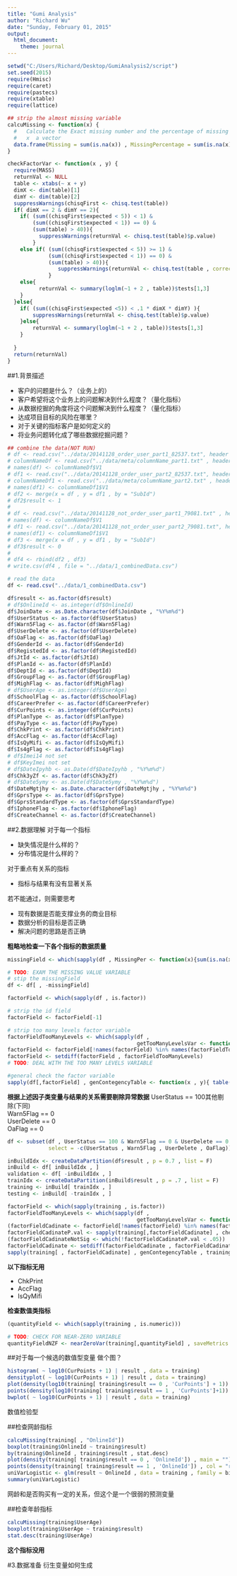 ```yaml
---
title: "Gumi Analysis"
author: "Richard Wu"
date: "Sunday, February 01, 2015"
output:
  html_document:
    theme: journal
---
```


```r
setwd("C:/Users/Richard/Desktop/GumiAnalysis2/script")
set.seed(2015)
require(Hmisc)
require(caret)
require(pastecs)
require(xtable)
require(lattice)
```

```r
## strip the almost missing variable
calcuMissing <- function(x) {
  #   Calculate the Exact missing number and the percentage of missing number of a variable
  #   x  a vector
  data.frame(Missing = sum(is.na(x)) , MissingPercentage = sum(is.na(x)) / length(x))
}

checkFactorVar <- function(x , y) {
  require(MASS)
  returnVal <- NULL
  table <- xtabs(~ x + y)
  dimX <- dim(table)[1]
  dimY <- dim(table)[2]
  suppressWarnings(chisqFirst <- chisq.test(table))
  if( dimX == 2 & dimY == 2){
    if( (sum((chisqFirst$expected < 5)) < 1) & 
        (sum((chisqFirst$expected < 1)) == 0) & 
        (sum(table) > 40)){
          suppressWarnings(returnVal <- chisq.test(table)$p.value)
        }
    else if( (sum((chisqFirst$expected < 5)) >= 1) &
             (sum((chisqFirst$expected < 1)) == 0) & 
             (sum(table) > 40)){
                suppressWarnings(returnVal <- chisq.test(table , correct = T)$p.value)
             }
    else{
          returnVal <- summary(loglm(~1 + 2 , table))$tests[1,3]
    }
  }else{
    if( (sum((chisqFirst$expected <5)) < .1 * dimX * dimY) ){
        suppressWarnings(returnVal <- chisq.test(table)$p.value)
    }else{
        returnVal <- summary(loglm(~1 + 2 , table))$tests[1,3]
    }
    
  }
  return(returnVal)
}
```

##1.背景描述
<span class="">
<ul>
  <li>客户的问题是什么？（业务上的）</li>
  <li>客户希望将这个业务上的问题解决到什么程度？（量化指标）</li>
	<li>从数据挖掘的角度将这个问题解决到什么程度？（量化指标）</li>
	<li>达成项目目标的风险在哪里？</li>
	<li>对于关键的指标客户是如何定义的</li>
	<li>将业务问题转化成了哪些数据挖掘问题？</li>
</ul>
</span>

```r
## combine the data(NOT RUN)
# df <- read.csv("../data/20141128_order_user_part1_82537.txt", header = F)
# columnNameDf <- read.csv("../data/meta/columnName_part1.txt" , header = F)
# names(df) <- columnNameDf$V1
# df1 <- read.csv("../data/20141128_order_user_part2_82537.txt", header = F)
# columnNameDf1 <- read.csv("../data/meta/columnName_part2.txt" , header = F)
# names(df1) <- columnNameDf1$V1
# df2 <- merge(x = df , y = df1 , by = "SubId")
# df2$result <- 1
# 
# df <- read.csv("../data/20141128_not_order_user_part1_79081.txt" , header = F)
# names(df) <- columnNameDf$V1
# df1 <- read.csv("../data/20141128_not_order_user_part2_79081.txt", header = F)
# names(df1) <- columnNameDf1$V1
# df3 <- merge(x = df , y = df1 , by = "SubId")
# df3$result <- 0
# 
# df4 <- rbind(df2 , df3)
# write.csv(df4 , file = "../data/1_combinedData.csv")
```

```r
# read the data
df <- read.csv("../data/1_combinedData.csv")
```

```r
df$result <- as.factor(df$result)
# df$OnlineId <- as.integer(df$OnlineId)
df$JoinDate <- as.Date.character(df$JoinDate , "%Y%m%d")
df$UserStatus <- as.factor(df$UserStatus)
df$Warn5Flag <- as.factor(df$Warn5Flag)
df$UserDelete <- as.factor(df$UserDelete)
df$OaFlag <- as.factor(df$OaFlag)
df$GenderId <- as.factor(df$GenderId)
df$RegistedId <- as.factor(df$RegistedId)
df$JtId <- as.factor(df$JtId)
df$PlanId <- as.factor(df$PlanId)
df$DeptId <- as.factor(df$DeptId)
df$GroupFlag <- as.factor(df$GroupFlag)
df$MighFlag <- as.factor(df$MighFlag)
# df$UserAge <- as.integer(df$UserAge)
df$SchoolFlag <- as.factor(df$SchoolFlag)
df$CareerPrefer <- as.factor(df$CareerPrefer)
df$CurPoints <- as.integer(df$CurPoints)
df$PlanType <- as.factor(df$PlanType)
df$PayType <- as.factor(df$PayType)
df$ChkPrint <- as.factor(df$ChkPrint)
df$AccFlag <- as.factor(df$AccFlag)
df$IsQyMifi <- as.factor(df$IsQyMifi)
df$Is4gFlag <- as.factor(df$Is4gFlag)
# df$Imei14 not set
# df$KeyImei not set
# df$DateIpyhb <- as.Date(df$DateIpyhb , "%Y%m%d")
df$Chk3yZf <- as.factor(df$Chk3yZf)
# df$Date5ymy <- as.Date(df$Date5ymy , "%Y%m%d")
df$DateMgtjhy <- as.Date.character(df$DateMgtjhy , "%Y%m%d")
df$GprsType <- as.factor(df$GprsType)
df$GprsStandardType <- as.factor(df$GprsStandardType)
df$IphoneFlag <- as.factor(df$IphoneFlag)
df$CreateChannel <- as.factor(df$CreateChannel)
```

##2.数据理解
对于每一个指标
<ul>
  <li>缺失情况是什么样的？</li>
  <li>分布情况是什么样的？</li>
</ul>

对于重点有关系的指标
<ul>
	<li>指标与结果有没有显著关系</li>
</ul>

若不能通过，则需要思考
<ul>
  <li>现有数据是否能支撑业务的商业目标</li>
  <li>数据分析的目标是否正确</li>
  <li>解决问题的思路是否正确</li>
</ul>
</span>

<b>粗略地检查一下各个指标的数据质量</b>
```r
missingField <- which(sapply(df , MissingPer <- function(x){sum(is.na(x)) / length(x)}) > .5)

# TODO: EXAM THE MISSING VALUE VARIABLE
# stip the missingField
df <- df[ , -missingField]

factorField <- which(sapply(df , is.factor))

# strip the id field
factorField <- factorField[-1]

# strip too many levels factor variable
factorFieldTooManyLevels <- which(sapply(df , 
                                         getTooManyLevelsVar <- function(x) { length(levels(x)) > 20 }))
factorField <- factorField[!names(factorField) %in% names(factorFieldTooManyLevels)]
factorField <- setdiff(factorField , factorFieldTooManyLevels)
# TODO: DEAL WITH THE TOO MANY LEVELS VARIABLE

#general check the factor variable
sapply(df[,factorField] , genContegencyTable <- function(x , y){ table(x , y)} , df$result)
```
<b>根据上述因子类变量与结果的关系需要剔除异常数据</b>
UserStatus == 100其他剔除(下同)<br/>
Warn5Flag == 0<br/>
UserDelete == 0<br/>
OaFlag == 0<br/>

```r
df <- subset(df , UserStatus == 100 & Warn5Flag == 0 & UserDelete == 0 & OaFlag == 0 , 
             select = -c(UserStatus , Warn5Flag , UserDelete , OaFlag))
```


```r
inBuildIdx <- createDataPartition(df$result , p = 0.7 , list = F)
inBuild <- df[ inBuildIdx , ]
validation <- df[ -inBuildIdx , ]
trainIdx <- createDataPartition(inBuild$result , p = .7 , list = F)
training <- inBuild[ trainIdx , ]
testing <- inBuild[ -trainIdx , ]
```

```r
factorField <- which(sapply(training , is.factor))
factorFieldTooManyLevels <- which(sapply(df , 
                                         getTooManyLevelsVar <- function(x) { length(levels(x)) > 20 }))
(factorFieldCadinate <- factorField[!names(factorField) %in% names(factorFieldTooManyLevels)])
factorFieldCadinateP.val <- sapply(training[,factorFieldCadinate] , checkFactorVar , training$result)
(factorFieldCadinateNotSig <- which(!factorFieldCadinateP.val < .05))
factorFieldCadinate <- setdiff(factorFieldCadinate , factorFieldCadinateNotSig)
sapply(training[ , factorFieldCadinate] , genContegencyTable , training$result)
```
<b>以下指标无用</b>
<ul>
    <li>ChkPrint</li>
    <li>AccFlag</li>
    <li>IsQyMifi</li>  
</ul>

<b>检查数值类指标</b>
```r
(quantityField <- which(sapply(training , is.numeric)))

# TODO: CHECK FOR NEAR-ZERO VARIABLE
quantityFieldNZF <- nearZeroVar(training[,quantityField] , saveMetrics = T)
```

##对于每一个候选的数值型变量
<span>做个图？</span>
```r
histogram( ~ log10(CurPoints + 1) | result , data = training)
densityplot( ~ log10(CurPoints + 1) | result , data = training)
plot(density(log10(training[ training$result == 0 , 'CurPoints'] + 1)) , main = "")
points(density(log10(training[ training$result == 1 , 'CurPoints']+1)) , col = "red" , type = 'l')
bwplot( ~ log10(CurPoints + 1) | result , data = training)

```
<span>数值检验型</span>


##检查网龄指标

```r
calcuMissing(training[ , "OnlineId"])
boxplot(training$OnlineId ~ training$result)
by(training$OnlineId , training$result , stat.desc)
plot(density(training[ training$result == 0 , 'OnlineId']) , main = "")
points(density(training[ training$result == 1 , 'OnlineId']) , col = "red" , type = 'l')
uniVarLogistic <- glm(result ~ OnlineId , data = training , family = binomial)
summary(uniVarLogistic)
```
网龄和是否购买有一定的关系，但这个是一个很弱的预测变量

##检查年龄指标
```r
calcuMissing(training$UserAge)
boxplot(training$UserAge ~ training$result)
stat.desc(training$UserAge)

```
<b>这个指标没用</b>

#3.数据准备
衍生变量如何生成